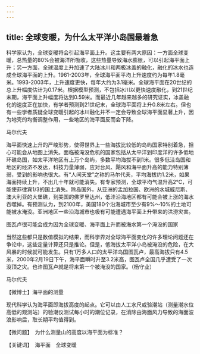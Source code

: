 ```yaml
---
---
---
```

title: 全球变暖，为什么太平洋小岛国最着急
---




科学家认为，全球变暖将会引起海平面上升。这主要有两大原因：一方面全球变暖，总热量的80%会被海洋所吸收，这些热量导致海水膨胀，可以引起海平面上升；另一方面，全球温度上升加速了大陆冰川和两极冰盖的融化，融化的冰水也造成全球海平面的上升。1961-2003年，全球海平面平均上升速度约为每年1.8毫米。1993-2003年，上升速度更快，每年大约为3.1毫米。全球海平面在20世纪的总上升幅度估计为0.17米。根据模型预测，不包括冰川以更快速度融化，到21世纪末期，海平面上升幅度将达到0.59米。而最近几年越来越多的研究证实，冰盖融化的速度正在加快，有学者预测到21世纪末，全球海平面将上升0.8米左右。但也有一些学者质疑全球变暖引起的冰川融化并不一定会导致全球海平面显著上升，因为地壳的均衡调整作用，一些地区的海平面反而会下降。

马尔代夫



海平面快速上升的严峻形势，使得世界上一些海拔比较低的岛屿国家特别着急，担心可能会从地图上消失。面临被淹没危机的国家包括从太平洋到印度洋的许多低地环礁岛国，如太平洋地区有上万个岛屿，多数平均海拔不到1米。很多低洼岛国和地区的经济不发达，科技力量薄弱，应对台风、飓风和海平面升高的能力特别薄弱，受到的影响也很大。有“人间天堂”之称的马尔代夫，平均海拔约1.2米，如果海面持续上升，不出几十年就可能消失。有专家预测，全球平均气温升高2℃，可能使菲律宾1/3的国土消失。除岛国外，从亚洲的孟加拉国、欧洲的水城威尼斯、澳大利亚的大堡礁，到美国的佛罗里达州，低洼沿海地区都有可能会被上涨的海水吞噬掉。有预测认为，到2100年，美国180个沿海城市至少有9%～10%的土地可能被水淹没。亚洲地区一些沿海城市也极有可能遭遇海平面上升带来的洪涝灾害。

图瓦卢很可能会成为因为全球变暖、海平面上升而被海水第一个淹没的国家



当然这些都只是数值模拟的结果，而科学界对全球海平面变化的许多理论问题还在争论中，这些定量计算还只是推论。但是，低海拔太平洋小岛被淹没的危险，在大风暴的时候就可能发生。只有1万多人口的太平洋岛国图瓦卢，最高海拔只有4.5米，2000年2月19日下午，海平面瞬时升至3.2米高，图瓦卢全国几乎遭受了一次没顶之灾。也许图瓦卢就是将来第一个被淹没的国家。（杨守业）

马尔代夫





【微博士】海平面的测量

现代科学认为海平面即海拔高度的起点。它可以由人工水尺或验潮站（测量潮水位高低的观测站）的验潮仪测试每小时的潮位记录，在消除由海面风力导致的海面波浪影响后，取长期平均值得到。

【微问题】　为什么测量山的高度以海平面为标准？

【关键词】　海平面　全球变暖